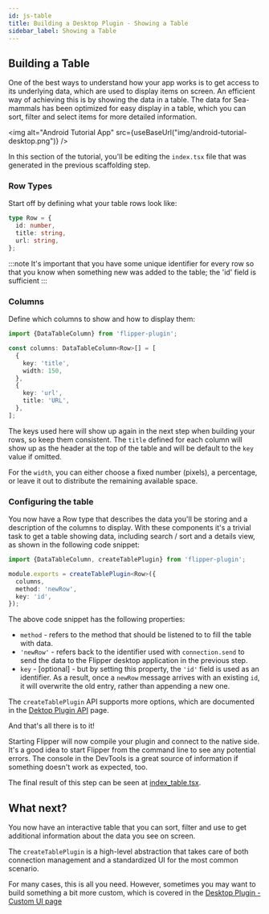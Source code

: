 ```yaml
---
id: js-table
title: Building a Desktop Plugin - Showing a Table
sidebar_label: Showing a Table
---
```


## Building a Table

One of the best ways to understand how your app works is to get access to its underlying data, which are used to display items on screen. An efficient way of achieving this is by showing the data in a table.
The data for Sea-mammals has been optimized for easy display in a table, which you can sort, filter and select items for more detailed information.

<img alt="Android Tutorial App" src={useBaseUrl("img/android-tutorial-desktop.png")} />

In this section of the tutorial, you'll be editing the `index.tsx` file that was generated in the previous scaffolding step.

### Row Types

Start off by defining what your table rows look like:

```typescript
type Row = {
  id: number,
  title: string,
  url: string,
};
```

:::note
It's important that you have some unique identifier for every row so that you know when something new was added to the table; the 'id' field is sufficient
:::

### Columns

Define which columns to show and how to display them:

```typescript
import {DataTableColumn} from 'flipper-plugin';

const columns: DataTableColumn<Row>[] = [
  {
    key: 'title',
    width: 150,
  },
  {
    key: 'url',
    title: 'URL',
  },
];
```

The keys used here will show up again in the next step when building your rows, so keep them consistent.
The `title` defined for each column will show up as the header at the top of the table and will be default to the `key` value if omitted.

For the `width`, you can either choose a fixed number (pixels), a percentage, or leave it out to distribute the remaining available space.

### Configuring the table

You now have a Row type that describes the data you'll be storing and a description of the columns to display. With these components it's a trivial task to get a table showing data, including search / sort and a details view, as shown in the following code snippet:

```typescript
import {DataTableColumn, createTablePlugin} from 'flipper-plugin';

module.exports = createTablePlugin<Row>({
  columns,
  method: 'newRow',
  key: 'id',
});
```

The above code snippet has the following properties:

* `method` - refers to the method that should be listened to to fill the table with data.
* `'newRow'` - refers back to the identifier used with `connection.send` to send the data to the Flipper desktop application in the previous step.
* `key` - [optional] - but by setting this property, the `'id'` field is used as an identifier. As a result, once a `newRow` message arrives with an existing `id`, it will overwrite the old entry, rather than appending a new one.

The `createTablePlugin` API supports more options, which are documented in the [Dektop Plugin API](../extending/flipper-plugin.mdx#createtableplugin) page.

And that's all there is to it!

Starting Flipper will now compile your plugin and connect to the native side. It's a good idea to start Flipper from the command line to see any potential errors. The console in the DevTools is a great source of information if something doesn't work as expected, too.

The final result of this step can be seen at [index_table.tsx](https://github.com/facebook/flipper/blob/main/desktop/plugins/public/seamammals/src/index_table.tsx).

## What next?

You now have an interactive table that you can sort, filter and use to get additional information about the data you see on screen.

The `createTablePlugin` is a high-level abstraction that takes care of both connection management and a standardized UI for the most common scenario.

For many cases, this is all you need. However, sometimes you may want to build something a bit more custom, which is covered in the [Desktop Plugin - Custom UI page](js-custom.mdx)
